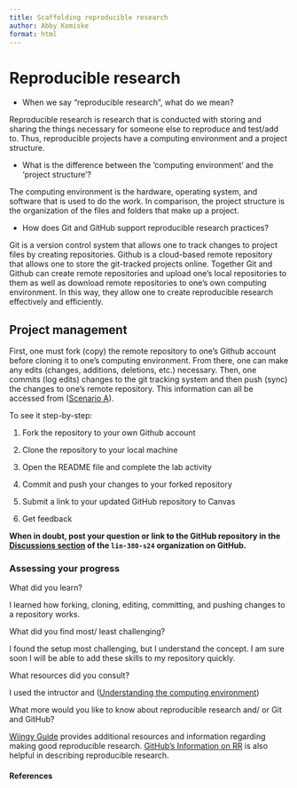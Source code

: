 ```yaml
---
title: Scaffolding reproducible research
author: Abby Komiske 
format: html 
---
```


# Reproducible research

- When we say "reproducible research", what do we mean?

Reproducible research is research that is conducted with storing and sharing the things necessary for someone else to reproduce and test/add to. Thus, reproducible projects have a computing environment and a project structure. 

-  What is the difference between the 'computing environment' and the 'project structure'?

The computing environment is the hardware, operating system, and software that is used to do the work. In comparison, the project structure is the organization of the files and folders that make up a project.

- How does Git and GitHub support reproducible research practices?

Git is a version control system that allows one to track changes to project files by creating repositories. Github is a cloud-based remote repository that allows one to store the git-tracked projects online. Together Git and Github can create remote repositories and upload one's local repositories to them as well as download remote repositories to one's own computing environment. In this way, they allow one to create reproducible research effectively and efficiently.  

## Project management

First, one must fork (copy) the remote repository to one's Github account before cloning it to one's computing environment. From there, one can make any edits (changes, additions, deletions, etc.) necessary. Then, one commits (log edits) changes to the git tracking system and then push (sync) the changes to one's remote repository. This information can all be accessed from ([Scenario A](https://qtalr.github.io/qtalrkit/articles/recipe-4.html)). 

To see it step-by-step:

1. Fork the repository to your own Github account

2. Clone the repository to your local machine

3. Open the README file and complete the lab activity

4. Commit and push your changes to your forked repository

5. Submit a link to your updated GitHub repository to Canvas

6. Get feedback 

**When in doubt, post your question or link to the GitHub repository in the [Discussions section](https://github.com/orgs/lin-380-s24/discussions) of the `lin-380-s24` organization on GitHub.**

### Assessing your progress

What did you learn?

I learned how forking, cloning, editing, committing, and pushing changes to a repository works. 

What did you find most/ least challenging?

I found the setup most challenging, but I understand the concept. I am sure soon I will be able to add these skills to my repository quickly.

What resources did you consult?

I used the intructor and ([Understanding the computing environment](https://qtalr.github.io/qtalrkit/articles/recipe-4.html))
 
What more would you like to know about reproducible research and/ or Git and GitHub?

[Wiingy Guide](https://wiingy.com/learn/r-studio/reproducible-research-in-rstudio/) provides additional resources and information regarding making good reproducible research. 
[GitHub's Information on RR](https://geanders.github.io/RProgrammingForResearch/reproducible-research-1.html) is also helpful in describing reproducible research.  

#### References

